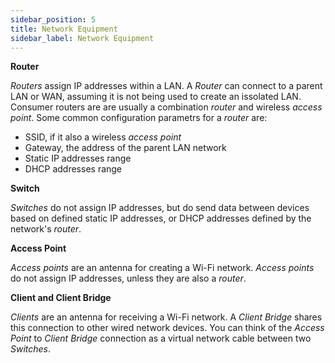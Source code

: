 ```yaml
---
sidebar_position: 5
title: Network Equipment
sidebar_label: Network Equipment
---
```


**Router**

_Routers_ assign IP addresses within a LAN.
A _Router_ can connect to a parent LAN or WAN, assuming it is not being used to create an issolated LAN.
Consumer routers are are usually a combination _router_ and wireless _access point_.
Some common configuration parametrs for a _router_ are:

- SSID, if it also a wireless _access point_
- Gateway, the address of the parent LAN network
- Static IP addresses range
- DHCP addresses range

**Switch**

_Switches_ do not assign IP addresses, but do send data between devices based on defined static IP addresses, or DHCP addresses defined by the network's _router_.

**Access Point**

_Access points_ are an antenna for creating a Wi-Fi network.
_Access points_ do not assign IP addresses, unless they are also a _router_.

**Client and Client Bridge**

_Clients_ are an antenna for receiving a Wi-Fi network.
A _Client Bridge_ shares this connection to other wired network devices.
You can think of the _Access Point_ to _Client Bridge_ connection as a virtual network cable between two _Switches_.
